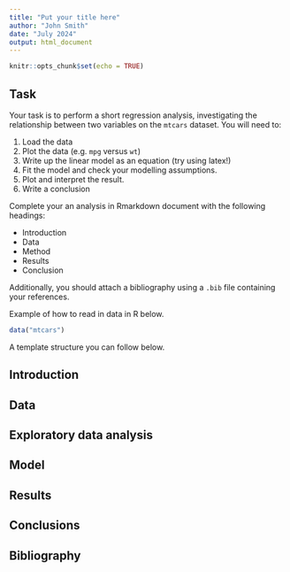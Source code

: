 ---
title: "Put your title here"
author: "John Smith"
date: "July 2024"
output: html_document
---

```{r setup, include=FALSE}
knitr::opts_chunk$set(echo = TRUE)
```

## Task
Your task is to perform a short regression analysis, investigating the relationship between two variables on the ``mtcars`` dataset. You will need to:

1. Load the data
2. Plot the data (e.g. ``mpg`` versus ``wt``)
3. Write up the linear model as an equation (try using latex!)
4. Fit the model and check your modelling assumptions.
5. Plot and interpret the result.
6. Write a conclusion

Complete your an analysis in Rmarkdown document with the following headings:

- Introduction
- Data
- Method
- Results
- Conclusion

Additionally, you should attach a bibliography using a ``.bib`` file containing your references.

Example of how to read in data in R below.

```{r load_data}
data("mtcars")
```


A template structure you can follow below.

## Introduction



## Data



## Exploratory data analysis



## Model



## Results



## Conclusions



## Bibliography

